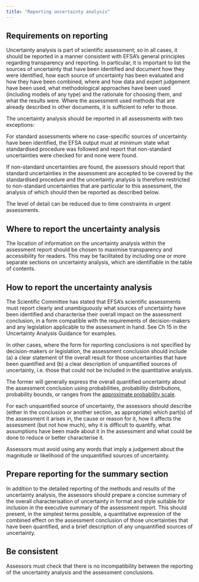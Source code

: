 ```yaml
---
title: "Reporting uncertainty analysis"
---
```


::: {.callout-tip collapse="true" appearance="minimal"}
## Requirements on reporting

Uncertainty analysis is part of scientific assessment; so in all cases, it should be reported in a manner consistent with EFSA’s general principles regarding transparency and reporting. In particular, it is important to list the sources of uncertainty that have been identified and document how they were identified, how each source of uncertainty has been evaluated and how they have been combined, where and how data and expert judgement have been used, what methodological approaches have been used (including models of any type) and the rationale for choosing them, and what the results were. Where the assessment used methods that are already described in other documents, it is sufficient to refer to those.

The uncertainty analysis should be reported in all assessments with two exceptions: 

For standard assessments where no case-specific sources of uncertainty have been identified, the EFSA output must at minimum state what standardised procedure was followed and report that non-standard uncertainties were checked for and none were found. 

If non-standard uncertainties are found, the assessors should report that standard uncertainties in the assessment are accepted to be covered by the standardised procedure and the uncertainty analysis is therefore restricted to non-standard uncertainties that are particular to this assessment, the analysis of which should then be reported as described below. 

The level of detail can be reduced due to time constraints in urgent assessments. 

:::

::: {.callout-tip collapse="true" appearance="minimal"}
## Where to report the uncertainty analysis

The location of information on the uncertainty analysis within the assessment report should be chosen to maximise transparency and accessibility for readers. This may be facilitated by including one or more separate sections on uncertainty analysis, which are identifiable in the table of contents. 

:::


::: {.callout-tip collapse="true" appearance="minimal"}
## How to report the uncertainty analysis

The Scientific Committee has stated that EFSA’s scientific assessments must report clearly and unambiguously what sources of uncertainty have been identified and characterise their overall impact on the assessment conclusion, in a form compatible with the requirements of decision-makers and any legislation applicable to the assessment in hand. See Ch 15 in the Uncertainty Analysis Guidance for examples. 

In other cases, where the form for reporting conclusions is not specified by decision-makers or legislation, the assessment conclusion should include (a) a clear statement of the overall result for those uncertainties that have been quantified and (b) a clear description of unquantified sources of uncertainty, i.e. those that could not be included in the quantitative analysis. 

The former will generally express the overall quantified uncertainty about the assessment conclusion using probabilities, probability distributions, probability bounds, or ranges from the [approximate probability scale](../uncertainty-communication/expressions-approximate.qmd#tbl-approx-probscale). 

For each unquantified source of uncertainty, the assessors should describe (either in the conclusion or another section, as appropriate) which part(s) of the assessment it arises in, the cause or reason for it, how it affects the assessment (but not how much), why it is difficult to quantify, what assumptions have been made about it in the assessment and what could be done to reduce or better characterise it. 

Assessors must avoid using any words that imply a judgement about the magnitude or likelihood of the unquantified sources of uncertainty. 

:::


::: {.callout-tip collapse="true" appearance="minimal"}
## Prepare reporting for the summary section

 In addition to the detailed reporting of the methods and results of the uncertainty analysis, the assessors should prepare a concise summary of the overall characterisation of uncertainty in format and style suitable for inclusion in the executive summary of the assessment report. This should present, in the simplest terms possible, a quantitative expression of the combined effect on the assessment conclusion of those uncertainties that have been quantified, and a brief description of any unquantified sources of uncertainty. 

:::

::: {.callout-tip collapse="true" appearance="minimal"}
##  Be consistent

Assessors must check that there is no incompatibility between the reporting of the uncertainty analysis and the assessment conclusions. 

:::

